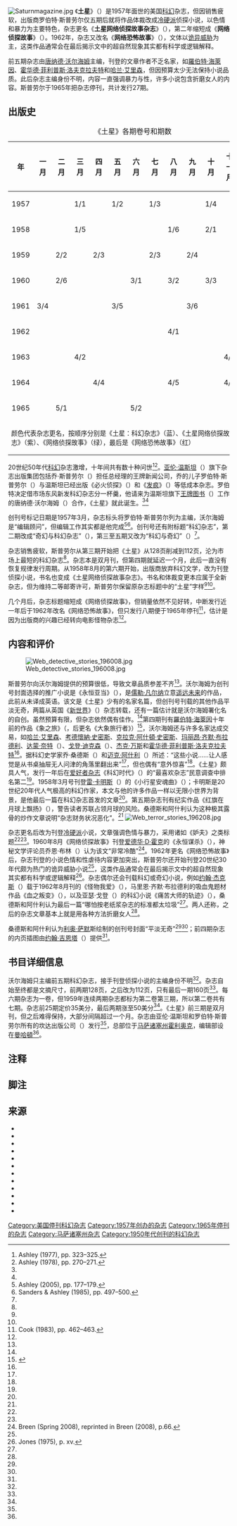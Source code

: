 {{TA
|G1=USState
|1=zh-cn:信息;zh-tw:資訊;}}
[[File:Saturnmagazine.jpg|thumb]]
《'''土星'''》（{{lang-en|''Saturn''}}）是1957年面世的美国[[科學幻想|科幻]]杂志，但因销售疲软，出版商罗伯特·斯普劳尔仅五期后就将作品体裁改成[[冷硬派|冷硬派]]侦探小说，以色情和暴力为主要特色，杂志更名《'''土星网络侦探故事杂志'''》（{{lang|en|''Saturn Web Detective Story Magazine''}}），第二年缩短成《'''网络侦探故事'''》（{{lang|en|Web Detective Stories}}）。1962年，杂志又改名《'''网络恐怖故事'''》（{{lang|en|''Web Terror Stories''}}），文体以[[诡异威胁|诡异威胁]]为主，这类作品通常会在最后揭示文中的超自然现象其实都有科学或逻辑解释。

前五期杂志由[[唐纳德·沃尔海姆|唐纳德·沃尔海姆]]主编，刊登的文章作者不乏名家，如[[羅伯特·海萊因|羅伯特·海萊因]]、[[霍华德·菲利普斯·洛夫克拉夫特|霍华德·菲利普斯·洛夫克拉夫特]]和[[哈兰·艾里森|哈兰·艾里森]]，但因预算太少无法保持小说品质。此后杂志主编身份不明，内容一直强调暴力与性，许多小说包含折磨女人的内容。斯普劳尔于1965年把杂志停刊，共计发行27期。

== 出版史 ==
{| class="wikitable" style="font-size:95%; text-align:center; float:right; margin-left:1em;"
|+《土星》各期卷号和期数{{sfn|Saturn/Web Detective Stories/Web Terror Stories|Galactic Central}}
|-
! scope="col" style="width: 1em;" | 年
! scope="col" style="width: 2em;" | 一月
! scope="col" style="width: 2em;" | 二月
! scope="col" style="width: 2em;" | 三月
! scope="col" style="width: 2em;" | 四月
! scope="col" style="width: 2em;" | 五月
! scope="col" style="width: 2em;" | 六月
! scope="col" style="width: 2em;" | 七月
! scope="col" style="width: 2em;" | 八月
! scope="col" style="width: 2em;" | 九月
! scope="col" style="width: 2em;" | 十月
! scope="col" style="width: 2em;" | 十一月
! scope="col" style="width: 2em;" | 十二月
|-
! scope="row" | 1957
|
|
| bgcolor="#ccffff" | 1/1
|
| bgcolor="#ccffff" | 1/2
|
| bgcolor="#ccffff" | 1/3
|
|
| bgcolor="#ccffff" | 1/4
| 
|
|-
! scope="row" | 1958
|
| 
| bgcolor="#ccffff" | 1/5
|
|
|
|
| bgcolor="#ccc0d0" | 1/6
|
| bgcolor="#ccc0d0" | 2/1
|
|
|-
! scope="row" | 1959
|
| bgcolor="#ccc0d0" | 2/2
|
| bgcolor="#ccc0d0" | 2/3
|
| 
| bgcolor="#c2d69a" | 2/3
|
| bgcolor="#c2d69a" | 2/4
|
|
| bgcolor="#c2d69a" | 2/5
|-
! scope="row" | 1960
|
| bgcolor="#c2d69a" | 2/6
|
|
|
| bgcolor="#c2d69a" | 3/1
|
| bgcolor="#c2d69a" | 3/2
|
| bgcolor="#c2d69a" | 3/3
| 
|
|-
! scope="row" | 1961
| bgcolor="#c2d69a" | 3/4
|
|
|
| bgcolor="#c2d69a" | 3/5
| 
|
|
| bgcolor="#c2d69a" | 3/6
|
| 
|
|-
! scope="row" | 1962
|
|
|
|
|
|
|
| bgcolor="#fac090" | 4/1
|
|
| 
|
|-
! scope="row" | 1963
|
|
| bgcolor="#fac090" | 4/2
|
|
|
|
|
|
|
| bgcolor="#fac090" | 4/3
|
|-
! scope="row" | 1964
|
|
|
| bgcolor="#fac090" | 4/4
|
|
|
| bgcolor="#fac090" | 4/5
|
|
| bgcolor="#fac090" | 4/6
|
|-
! scope="row" | 1965
|
| bgcolor="#fac090" | 5/1
|
|
|
| bgcolor="#fac090" | 5/2
|
|
|
|
| 
|
|-
| colspan="13" style="font-size:90%; text-align:left;" | 颜色代表杂志更名，按顺序分别是《土星：科幻杂志》（蓝）、《土星网络侦探故事杂<br />志》（紫）、《网络侦探故事》（绿），最后是《网络恐怖故事》（红）{{sfn|Saturn/Web Detective Stories/Web Terror Stories|Galactic Central}}
|}
20世纪50年代[[科學幻想|科幻]]杂志激增，十年间共有数十种问世<ref>Ashley (1977), pp. 323–325.</ref><ref>Ashley (1978), pp. 270–271.</ref>。[[亚伦·温斯坦|亚伦·温斯坦]]（{{lang|en|A. A. Wyn}}）旗下杂志出版集团包括乔·斯普劳尔（{{lang|en|Joe Sproul}}）担任总经理的王牌新闻公司，乔的儿子罗伯特·斯普劳尔（{{lang|en|Robert C. Sproul}}）与温斯坦已经出版《必火侦探》（{{lang|en|''Sure Fire Detective''}}）和《[[发疯_(杂志)|发疯]]》（''{{lang|en|Cracked}}''）等低成本杂志。罗伯特决定借市场东风新发科幻杂志分一杯羹，他请来为温斯坦旗下[[王牌图书|王牌图书]]（{{lang|en|Ace Books}}）工作的唐纳德·沃尔海姆（{{lang|en|Donald A. Wollheim}}）合作，《土星》就此诞生。<ref name=":2" /><ref name=":3" />

创刊号标记日期是1957年3月，杂志标头将罗伯特·斯普劳尔列为主编，沃尔海姆是“编辑顾问”，但编辑工作其实都是他完成<ref name=":2">Ashley (2005), pp. 177–179.</ref><ref name=":3">Sanders & Ashley (1985), pp. 497–500.</ref>。创刊号还有附标题“科幻杂志”，第二期改成“奇幻与科幻杂志”（{{lang|en|Magazine of Fantasy & Science Fiction}}），第三至五期又改为“科幻与奇幻”（{{lang|en|Science Fiction and Fantasy}}）<ref name=":3" />。

杂志销售疲软，斯普劳尔从第三期开始把《土星》从128页削减到112页，沦为市场上最短的科幻杂志<ref name=":2" />。杂志本是双月刊，但第四期就延迟一个月，此后一直没有恢复规律发行周期。从1958年8月的第六期开始，出版商放弃科幻文学，改为刊登侦探小说，书名也变成《土星网络侦探故事杂志》。书名和体裁变更本应属于全新杂志，但为维持二等邮寄许可{{refn|二等邮寄许可能降低报纸和杂志等印刷品的邮寄收费标准<ref>Kielbowicz (1995), pp. 21–22.</ref>。|group="注"}}，斯普劳尔保留原杂志标题中的“土星”字样<ref name=":2" /><ref name=":3" />。

几个月后，杂志标题缩短成《网络侦探故事》，但销量依然不见好转，中断发行近一年后于1962年改名《网络恐怖故事》，但只发行八期便于1965年停刊<ref name=":5">Cook (1983), pp. 462–463.</ref>{{sfn|Saturn/Web Detective Stories/Web Terror Stories|Galactic Central}}，估计是因为出版商的兴趣已经转向电影怪物杂志<ref name=":3" />{{refn|电影怪物杂志刊登取材电影中怪物的文章<ref>Cotter (2008), p. 1.</ref>。|group="注"}}。

== 内容和评价 ==
[[File:Web_detective_stories_196008.jpg|left]]

斯普劳尔向沃尔海姆提供的预算很低，导致文章品质参差不齐<ref name=":2" />。沃尔海姆为创刊号封面选择的推广小说是《永恒亚当》（{{lang|en|Eternal Adam}}），是[[儒勒·凡尔纳|儒勒·凡尔纳]]立意[[遙遠未來的時間線|遥远未来]]的作品，此前从未译成英语。该文是《土星》少有的名家名篇，但创刊号刊载的其他作品平淡无奇，两篇从英国《[[新世界_(杂志)|新世界]]》（''{{lang|en|New Worlds}}''）杂志转载，还有一篇估计就是沃尔海姆署化名的自创。虽然预算有限，但杂志依然偶有佳作。<ref name=":3" />第四期刊有[[羅伯特·海萊因|羅伯特·海萊因]]十年前的作品《象之旅》（{{lang|en|Elephant Circuit}}，后更名《大象旅行者》）<ref name=":4">{{harvnb|Ashley|Nicholls|Langford|2015}}</ref>，沃尔海姆还与许多名家达成交易，如[[哈兰·艾里森|哈兰·艾里森]]、[[考德懷納·史密斯|考德懷納·史密斯]]、[[克拉克·阿什頓·史密斯|克拉克·阿什頓·史密斯]]、[[玛丽昂·齐默·布拉德利|玛丽昂·齐默·布拉德利]]、[[达蒙·奈特|达蒙·奈特]]（{{lang|en|Damon Knight}}）、[[戈登·迪克森|戈登·迪克森]]（{{lang|en|Gordon R. Dickson}}）、[[杰克·万斯|杰克·万斯]]和[[霍华德·菲利普斯·洛夫克拉夫特|霍华德·菲利普斯·洛夫克拉夫特]]<ref name=":2" />。据科幻史学家乔·桑德斯（{{lang|en|Joe Sanders}}）和[[迈克·阿什利|迈克·阿什利]]（{{lang|en|Mike Ashley}}）所述：“这些小说……让人感觉是从书桌抽屉无人问津的角落里翻出来”<ref name=":3" />，但也偶有“意外惊喜”<ref name=":3" />。《土星》颇具人气，发行一年后在[[爱好者杂志|爱好者杂志]]《科幻时代》（{{lang|en|''Science-Fiction Times''}}）的“最喜欢杂志”民意调查中排名第二<ref name=":3" />。1958年3月号刊登[[雷·卡明斯|雷·卡明斯]]（{{lang|en|Ray Cummings}}）的《小行星安魂曲》（{{lang|en|Requiem for a Small Planet}}）；卡明斯是20世纪20年代人气极高的科幻作家，本文与他的许多作品一样以无限小世界为背景，是他最后一篇在科幻杂志首发的文章<ref name=":2" />。第五期杂志刊有纪实作品《红旗在月球上飘扬》（{{lang|en|Red Flag Over the Moon}}），警告读者苏联占领月球的风险。桑德斯和阿什利认为这种极其露骨的炒作文章说明“杂志财务状况恶化”。<ref name=":3" />
[[File:Web_terror_stories_196208.jpg|thumb]]

杂志更名后改为刊登[[冷硬派|冷硬派]]小说，文章强调色情与暴力，采用诸如《妒夫》之类标题<ref name=":5" /><ref name=":4" />。1960年8月《网络侦探故事》刊登[[爱德华·D·霍克|爱德华·D·霍克]]的《永恒谋杀》（{{lang|en|Murder is Eternal}}），神秘文学评论员乔恩·布林（{{lang|en|Jon Breen}}）认为该文“非常冷酷”<ref>Breen (Spring 2008), reprinted in Breen (2008), p.66.</ref>。1962年更名《网络恐怖故事》后，杂志刊登的小说色情和性虐待内容更加突出，斯普劳尔还开始刊登20世纪30年代颇为热门的诡异威胁小说<ref name=":3" />，这类作品通常会在最后揭示文中的超自然现象其实都有科学或逻辑解释<ref>Jones (1975), p. xv.</ref>。杂志偶尔还会刊载科幻或奇幻小说，例如[[约翰·杰克斯|约翰·杰克斯]]（{{lang|en|John Jakes}}）载于1962年8月刊的《怪物我爱》（{{lang|en|My Love, the Monster}}），马里恩·齐默·布拉德利的吸血鬼题材作品《血之叛变》（{{lang|en|Treason of the Blood}}），以及亚瑟·戈登（{{lang|en|Arthur P. Gordon}}）的科幻小说《痛苦大师的轨迹》（{{lang|en|Orbit of the Pain-Masters}}），桑德斯和阿什利认为最后一篇“哪怕按老纸浆杂志的标准都太垃圾”<ref name=":3" />。两人还称，之后的杂志文章基本上就是用各种方法折磨女人<ref name=":3" />。

桑德斯和阿什利认为[[利奥·萨默|利奥·萨默]]斯绘制的创刊号封面“平淡无奇”<ref name=":3" /><ref name=":2" />；前四期杂志的内页插图由[[约翰·吉恩塔|约翰·吉恩塔]]（{{lang|en|John Giunta}}）提供<ref name=":3" />。

== 书目详细信息 ==
沃尔海姆只主编前五期科幻杂志，接手刊登侦探小说的主编身份不明<ref name=":5" />。杂志自始至终都是文摘尺寸，前两期128页，之后改为112页，只有最后一期160页<ref name=":3" />。每六期杂志为一卷，但1959年连续两期杂志都标为第二卷第三期，所以第二卷共有七期{{sfn|Saturn/Web Detective Stories/Web Terror Stories|Galactic Central}}。杂志前25期定价35美分，最后两期涨至50美分<ref name=":5" />。《土星》前三期是双月刊，但之后难得保持，大部分间隔超过一个月{{sfn|Saturn/Web Detective Stories/Web Terror Stories|Galactic Central}}。杂志由亚伦·温斯坦和罗伯特·斯普劳尔所有的坎达出版公司（{{lang|en|Candar Publishing Company, Inc.}}）发行<ref name=":2" />，总部位于[[马萨诸塞州|马萨诸塞州]][[霍利奥克_(马萨诸塞州)|霍利奥克]]，编辑部设在[[曼哈頓|曼哈頓]]<ref name=":3" />。

== 注释 ==
{{reflist|group="注"}}

== 脚注 ==
{{Reflist|25em}}

== 来源 ==
{{refbegin}}
* {{cite book | last = Ashley | first = Michael | title = The History of the Science Fiction Magazine: Vol. 3 1946–1955 | publisher = Contemporary Books Inc. | year = 1977 | isbn = 0-8092-7842-1 | location = Chicago, Illinois | ref = harv}}
* {{cite book | last = Ashley | first = Michael | title = The History of the Science Fiction Magazine: Part 4 1956–1965 | publisher = New English Library | year = 1978 | isbn = 0-4500-3438-0 | location = London | ref = harv}}
* {{cite book | last = Ashley | first = Mike | url = https://archive.org/details/transformationsv0000ashl | title = Transformations:The Story of the Science-Fiction Magazines from 1950 to 1970 | publisher = Liverpool University Press | year = 2005 | isbn = 0-8532-3779-4 | location = Liverpool | access-date = 2020-11-25 | ref = harv}}
*{{Cite journal | last = Breen | first = Jon | date = Spring 2008 | title = Edward D. Hoch 1930–2008 | journal = Mystery Scene | issue = 104}}
*{{Cite book | last = Breen | first = Jon L. | title = A Shot Rang Out: Selected Mystery Criticism | publisher = Surinam Turtle Press | year = 2008 | isbn = 978-1-60543-168-0}}
* {{Cite book | last = Cook | first = Michael L. | title = Mystery, Detective, and Espionage Magazines | url = https://archive.org/details/mysterydetective0000cook | publisher = Greenwood Press | year = 1983 | isbn = 0-313-23310-1 | editor-last = Cook | editor-first = Michael L. | location = Westport, Connecticut | pages = [https://archive.org/details/mysterydetective0000cook/page/462 462]–463 | chapter = All Detective Magazine | ref = harv}}
*{{Cite book | last = Cotter | first = Robert Michael (Bobb) | title = The Great Monster Magazines: A Critical Study of the Black and White Publications of the 1950s, 1960s and 1970s | publisher = McFarland & Company, Inc. | year = 2008 | isbn = 978-0-7864-3389-6 | location = Jefferson, North Carolina | ref = harv}}
* {{cite book | last = Jones | first = Robert Kenneth | title = The Shudder Pulps: A History of the Weird Menace Magazines of the 1930s | publisher = FAX Collector's Editions | year = 1975 | isbn = 0-9139-6004-7 | location = West Linn, Oregon | ref = harv}}
*{{Cite report | url = https://www.prc.gov/sites/default/files/papers/hist-mail-class.pdf | title = A History of Mail Classification and its Underlying Policies and Purposes | last = Kielbowicz | first = Richard B. | date = 1995-07-17 | publisher = Postal Rate Commission | access-date = 2020-11-25 | ref = harv | archivedate = 2020-11-03 | archiveurl = https://web.archive.org/web/20201103194601/https://www.prc.gov/sites/default/files/papers/hist-mail-class.pdf | deadurl = no | format = PDF }}
* {{cite book | last1 = Sanders | first1 = Joe | title = Science Fiction, Fantasy and Weird Fiction Magazines | url = https://archive.org/details/sciencefictionfa00tymn | last2 = Ashley | first2 = Mike | publisher = Greenwood Press | year = 1985 | isbn = 0-3132-1221-X | editor-last = Tymn | editor-first = Marshall B. | location = Westport, Connecticut | pages = [https://archive.org/details/sciencefictionfa00tymn/page/789 789]–790 | chapter = Saturn | ref = harv | editor-last2 = Ashley | editor-first2 = Mike}}
* {{Cite web | title = Saturn/Web Detective Stories/Web Terror Stories | url = http://www.philsp.com/mags/saturn.html | dead-url = no | archive-url = https://web.archive.org/web/20201013182342/http://www.philsp.com/mags/saturn.html | archive-date = 2020-10-13 | access-date = 2020-11-25 | website = Galactic Central | ref = {{sfnRef|Saturn/Web Detective Stories/Web Terror Stories|Galactic Central}} }}
* {{Cite web | last1 = Ashley | first1 = Mike | last2 = Nicholls | first2 = Peter | last3 = Langford | first3 = David | date = 2015-11-28 | title = Saturn [magazine] | url = http://sf-encyclopedia.com/entry/saturn_magazine | archive-url = https://web.archive.org/web/20201028160415/http://www.sf-encyclopedia.com/entry/saturn_magazine | archive-date = 2020-10-28 | access-date = 2020-11-25 | website = The Encyclopedia of Science Fiction | dead-url = no | publisher = Gollancz | ref = harv }}
{{refend}}
{{科幻奇幻纸浆杂志}}
[[Category:美国停刊科幻杂志|Category:美国停刊科幻杂志]]
[[Category:1957年创办的杂志|Category:1957年创办的杂志]]
[[Category:1965年停刊的杂志|Category:1965年停刊的杂志]]
[[Category:马萨诸塞州杂志|Category:马萨诸塞州杂志]]
[[Category:1950年代创刊的科幻杂志|Category:1950年代创刊的科幻杂志]]
{{Good article}}